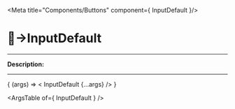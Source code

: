 
<Meta title="Components/Buttons" component={ InputDefault }/>

# 🔘→InputDefault
_________

__Description:__

<!-- digite aqui a descrição -->
_________

<Canvas>
  <Story
    name="InputDefault"
    args=""
  >
    { (args) => < InputDefault  {...args} /> }
  </Story>
</Canvas>

<ArgsTable of={ InputDefault } />
